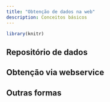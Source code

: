```yaml
---
title: "Obtenção de dados na web"
description: Conceitos básicos
---
```


```r
library(knitr)
```

## Repositório de dados

## Obtenção via webservice

## Outras formas